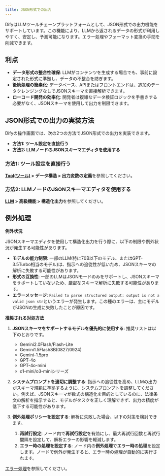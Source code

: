 ```yaml
---
title: JSON形式での出力
---
```


DifyはLLMツールチェーンプラットフォームとして、JSON形式での出力機能をサポートしています。この機能により、LLMから返されるデータの形式が利用しやすく、安定し、予測可能になります。エラー処理やフォーマット変換の手間を削減できます。

## 利点

- **データ形式の整合性確保**: LLMがコンテンツを生成する場合でも、事前に設定された形式に準拠し、データの不整合を防ぎます。
- **後続処理の簡素化**: データベース、APIまたはフロントエンドは、追加のデータクレンジングなしでJSONスキーマを直接解析できます。
- **ローコード開発の効率化**: 開発者は複雑なデータ検証ロジックを手書きする必要がなく、JSONスキーマを使用して出力を制限できます。

## JSON形式での出力の実装方法

Difyの操作画面では、次の2つの方法でJSON形式での出力を実装できます。

- **方法1: ツール設定を直接行う**
- **方法2: LLMノードのJSONスキーマエディタを使用する**

### 方法1: ツール設定を直接行う

**[Tool(ツール)](https://docs.dify.ai/ja-jp/plugins/schema-definition/tool) > データ構造 > 出力変数の定義**を参照してください。

### 方法2: LLMノードのJSONスキーマエディタを使用する

**[LLM](https://docs.dify.ai/ja-jp/guides/workflow/node/llm) > 高級機能 > 構造化出力**を参照してください。

## 例外処理

**例外状況**

JSONスキーマエディタを使用して構造化出力を行う際に、以下の制限や例外状況が発生する可能性があります。

- **モデルの能力制限**: 一部のLLM(特に70B以下のモデル、またはGPT-3.5Turbo相当のモデル)は、指示への追従性が低いため、JSONスキーマの解析に失敗する可能性があります。
- **形式の互換性**: 一部のLLMはJSONモードのみをサポートし、JSONスキーマをサポートしていないため、厳密なスキーマ解析に失敗する可能性があります。
- **エラーメッセージ**: `Failed to parse structured output: output is not a valid json str`というエラーが発生します。この種のエラーは、主にモデルがJSONの生成に失敗したことが原因です。

**推奨される対処方法**

1. **JSONスキーマをサポートするモデルを優先的に使用する**: 推奨リストは以下のとおりです。
    - Gemini2.0Flash/Flash-Lite
    - Gemini1.5Flash8B(0827/0924)
    - Gemini-1.5pro
    - GPT-4o
    - GPT-4o-mini
    - o1-mini/o3-miniシリーズ

2. **システムプロンプトを適切に調整する**: 指示への追従性を高め、LLMの出力がスキーマ規範に準拠するように、システムプロンプトを調整してください。例えば、JSONスキーマが数式の構造化を目的としているのに、法律条文の解析を指示すると、モデルがタスクを正しく理解できず、出力の精度が低下する可能性があります。

3. **例外処理ポリシーを設定する**: 解析に失敗した場合、以下の対策を検討できます。
    1. **再試行設定**: ノード内で**再試行設定**を有効にし、最大再試行回数と再試行間隔を設定して、解析エラーの影響を軽減します。
    2. **エラー時の処理を設定する**: ノード内の**例外処理**で**エラー時の処理**を設定します。ノードで例外が発生すると、エラー時の処理が自動的に実行されます。

[エラー処理](https://docs.dify.ai/ja-jp/guides/workflow/error-handling)を参照してください。